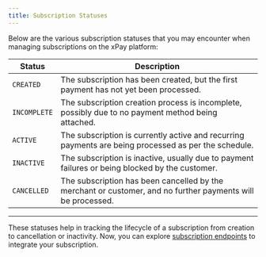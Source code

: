 ```yaml
---
title: Subscription Statuses
---
```


Below are the various subscription statuses that you may encounter when managing subscriptions on the xPay platform:

| **Status**    | **Description**                                                                                      |
|---------------|------------------------------------------------------------------------------------------------------|
| `CREATED`   | The subscription has been created, but the first payment has not yet been processed.                  |
| `INCOMPLETE`| The subscription creation process is incomplete, possibly due to no payment method being attached.            |
| `ACTIVE`    | The subscription is currently active and recurring payments are being processed as per the schedule.  |
| `INACTIVE`  | The subscription is inactive, usually due to payment failures or being blocked by the customer.        |
| `CANCELLED` | The subscription has been cancelled by the merchant or customer, and no further payments will be processed. |

---

These statuses help in tracking the lifecycle of a subscription from creation to cancellation or inactivity. Now, you can explore [subscription endpoints](../endpoint/xPayAPIs/create-subscription) to integrate your subscription. 

